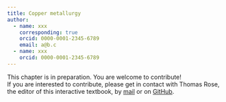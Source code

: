 ```yaml
---
title: Copper metallurgy
author: 
  - name: xxx
    corresponding: true
    orcid: 0000-0001-2345-6789
    email: a@b.c
  - name: xxx
    orcid: 0000-0001-2345-6789
---
```


::: {.callout-caution title="In preparation"}
This chapter is in preparation. You are welcome to contribute!  
If you are interested to contribute, please get in contact with Thomas Rose, the editor of this interactive textbook, by [mail](mailto:thomas.rose@bergbaumuseum.de?subject=LIA%20textbook) or on [GitHub](https://github.com/archmetalDBM/GlobaLID-Edu). 
:::

<!--
## Learning objective
In this unit you will gain understanding of copper smelting process.

## Prior knowledge
... building upon what you already know ... 

* about general metallurgical processes

## Material
Expert interview (S. Klein?)
summary slide of general process


## Learning content

* understanding of copper smelting processes


## Self check
Now you can provide answers to the following questions: 

* ... 

## Further reading
To delve deeper into this topic, we recommend the following resources... 

* Bamberger, M., and Wincierz, P., 1987, Ancient Smelting of Oxide Copper Ore, In The Ancient Metallurgy of Copper, 123 ff.* Lechtman, H., and Klein, S., 1999, The Production of Copper–Arsenic Alloys (Arsenic Bronze) by Cosmelting: Modern Experiment, Ancient Practice, Journal of Archaeological Science, 26(5), 497–526.
* Tylecote, R. F., 1974, Can Copper be smelted in a crucible, Journal of Historical Metallurgy Society, 8, 54–7.
* Doonan, R. C. P., 1994, Sweat, Fire and Brimstone: Pre-Treatment of Copper Ore and the Effects on Smelting Techniques, The Journal of the Historical Metallurgy Society, 28(2), 84–98.
* Kądziołka, K., Pietranik, A., Kierczak, J., Potysz, A., and Stolarczyk, T., 2020, Towards better reconstruction of smelting temperatures: Methodological review and the case of historical K-rich Cu-slags from the Old Copper Basin, Poland, Journal of Archaeological Science, 118, 105142.
* Böhne, C., 1968, Über die Kupferverhüttung der Bronzezeit - Schmelzversuche mit Kupferkieserzen, Archaeologica Austraica(44), 49–60.
* Bachmann, H.-G., 1997, Zementation: Ein mehrdeutiger Begriff in der Metallurgie, Metalla.
* L’héritier, M., and Téreygeol, F., 2010, From copper to silver: understanding the saigerprozess through experimental liquation and drying, Historical metallurgy, 44(2), 136–52.

-->
